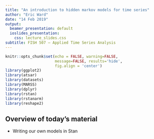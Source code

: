 ```yaml
---
title: "An introduction to hidden markov models for time series"
author: "Eric Ward"
date: "14 Feb 2019"
output:
  beamer_presentation: default
  ioslides_presentation:
    css: lecture_slides.css
subtitle: FISH 507 – Applied Time Series Analysis
---
```


```r
knitr::opts_chunk$set(echo = FALSE, warning=FALSE, 
                      message=FALSE, results='hide',
                      fig.align = 'center')
library(ggplot2)
library(atsar)
library(datasets)
library(MARSS)
library(dplyr)
library(rstan)
library(rstanarm)
library(reshape2)
```

## Overview of today's material

* Writing our own models in Stan

## 

